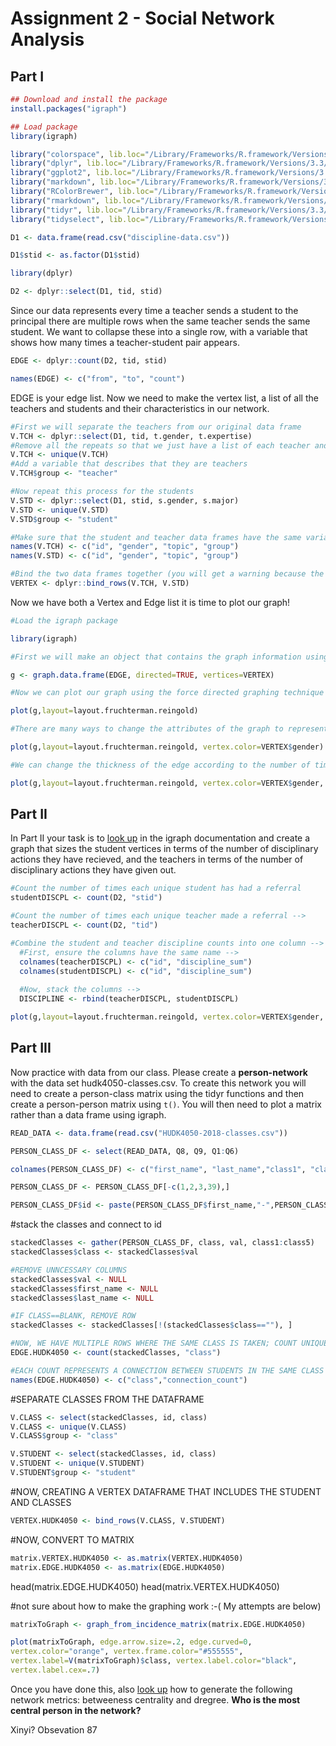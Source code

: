 # Assignment 2 - Social Network Analysis

## Part I
<!-- Start by installing the "igraph" package. Once you have installed igraph, load the package. -->


```r
## Download and install the package
install.packages("igraph")

## Load package
library(igraph)
```


<!-- OTHER LIBRARIES -->

```r
library("colorspace", lib.loc="/Library/Frameworks/R.framework/Versions/3.3/Resources/library")
library("dplyr", lib.loc="/Library/Frameworks/R.framework/Versions/3.3/Resources/library")
library("ggplot2", lib.loc="/Library/Frameworks/R.framework/Versions/3.3/Resources/library")
library("markdown", lib.loc="/Library/Frameworks/R.framework/Versions/3.3/Resources/library")
library("RColorBrewer", lib.loc="/Library/Frameworks/R.framework/Versions/3.3/Resources/library")
library("rmarkdown", lib.loc="/Library/Frameworks/R.framework/Versions/3.3/Resources/library")
library("tidyr", lib.loc="/Library/Frameworks/R.framework/Versions/3.3/Resources/library")
library("tidyselect", lib.loc="/Library/Frameworks/R.framework/Versions/3.3/Resources/library")
``` 

<!-- Now upload the data file "discipline-data.csv" as a data frame called "D1". Each row is a disciplinary action from a teacher to a student so the first line shows that teacher "E" sent student "21" to the principal. It also shows the gender of both the teacher and student and the student's main elective field of study ("major"") and the field that the teacher instructs in ("t.expertise"). -->

```r
D1 <- data.frame(read.csv("discipline-data.csv"))
```

<!-- Before you proceed, you will need to change the data type of the student id variable. Since it is a number R will automatically think it is an integer and code it as such (look at the list of variables by clicking on the data frame arrow in the Data pane. Here you will see the letters "int"" next to the stid variable, that stands for integer). However, in this case we are treating the variable as a category, there is no numeric meaning in the variable. So we need to change the format to be a category, what R calls a "factor". We can do this with the following code: -->

```r
D1$stid <- as.factor(D1$stid)
```

<!-- igraph requires data to be in a particular structure. There are several structures that it can use but we will be using a combination of an "edge list" and a "vertex list". As you might imagine the edge list contains a list of all the relationships between students and teachers and any characteristics of those edges that we might be interested in. There are two essential variables in the edge list a "from" variable and a "to" variable that descibe the relationships between vertices (a disciplinary action is given "from" and teacher "to" a student). While the vertix list contains all the characteristics of those vertices, in our case gender and major. -->

<!-- So let's convert our data into an edge list! -->

<!-- First we will isolate the variables that are of interest: tid and stid -->

```r
library(dplyr)

D2 <- dplyr::select(D1, tid, stid)
```

Since our data represents every time a teacher sends a student to the principal there are multiple rows when the same teacher sends the same student. We want to collapse these into a single row, with a variable that shows how many times a teacher-student pair appears.

```r

EDGE <- dplyr::count(D2, tid, stid)

names(EDGE) <- c("from", "to", "count")

```

EDGE is your edge list. Now we need to make the vertex list, a list of all the teachers and students and their characteristics in our network.

```r

#First we will separate the teachers from our original data frame
V.TCH <- dplyr::select(D1, tid, t.gender, t.expertise)
#Remove all the repeats so that we just have a list of each teacher and their characteristics
V.TCH <- unique(V.TCH)
#Add a variable that describes that they are teachers
V.TCH$group <- "teacher"

#Now repeat this process for the students
V.STD <- dplyr::select(D1, stid, s.gender, s.major)
V.STD <- unique(V.STD)
V.STD$group <- "student"

#Make sure that the student and teacher data frames have the same variables names
names(V.TCH) <- c("id", "gender", "topic", "group")
names(V.STD) <- c("id", "gender", "topic", "group")

#Bind the two data frames together (you will get a warning because the teacher data frame has 5 types of id (A,B,C,D,E) and the student has 25 (1-30), this isn't a problem)
VERTEX <- dplyr::bind_rows(V.TCH, V.STD)

```

Now we have both a Vertex and Edge list it is time to plot our graph!

```r
#Load the igraph package

library(igraph)

#First we will make an object that contains the graph information using our two dataframes EDGE and VERTEX. Notice that we have made "directed = TRUE" - our graph is directed since discipline is being given from a teacher to a student.

g <- graph.data.frame(EDGE, directed=TRUE, vertices=VERTEX)

#Now we can plot our graph using the force directed graphing technique - our old friend Fruchertman-Reingold!

plot(g,layout=layout.fruchterman.reingold)

#There are many ways to change the attributes of the graph to represent different characteristics of the newtork. For example, we can color the nodes according to gender.

plot(g,layout=layout.fruchterman.reingold, vertex.color=VERTEX$gender)

#We can change the thickness of the edge according to the number of times a particular teacher has sent a particular student to the principal.

plot(g,layout=layout.fruchterman.reingold, vertex.color=VERTEX$gender, edge.width=EDGE$count)
````

## Part II

In Part II your task is to [look up](http://igraph.org/r/) in the igraph documentation and create a graph that sizes the student vertices in terms of the number of disciplinary actions they have recieved, and the teachers in terms of the number of disciplinary actions they have given out.


```r
#Count the number of times each unique student has had a referral
studentDISCPL <- count(D2, "stid")

#Count the number of times each unique teacher made a referral -->
teacherDISCPL <- count(D2, "tid")

#Combine the student and teacher discipline counts into one column -->
  #First, ensure the columns have the same name -->
  colnames(teacherDISCPL) <- c("id", "discipline_sum")
  colnames(studentDISCPL) <- c("id", "discipline_sum")
  
  #Now, stack the columns -->
  DISCIPLINE <- rbind(teacherDISCPL, studentDISCPL)
```
  
<!-- NOW THAT THE DISCIPLINE COUNTS PER PERSON ARE SAVED, WE CAN PASS THIS TO VERTEX.SIZE -->
<!-- (I am mltiplying by 2 because the dots were too small the first time) -->

```r
plot(g,layout=layout.fruchterman.reingold, vertex.color=VERTEX$gender, vertex.size=2*DISCIPLINE$discipline_sum, edge.width=EDGE$count )

```

## Part III

Now practice with data from our class. Please create a **person-network** with the data set hudk4050-classes.csv. To create this network you will need to create a person-class matrix using the tidyr functions and then create a person-person matrix using `t()`. You will then need to plot a matrix rather than a data frame using igraph.

<!-- FIRST, CREATE THE "PERSON_CLASS" DATAFRAME FROM THE CSV FILE -->
<!-- THIS WILL BE CONVERTED INTO A MATRIX AT THE END USING "as.matrix" -->
```r
READ_DATA <- data.frame(read.csv("HUDK4050-2018-classes.csv"))
```


<!-- NOW, ISOLATE THE VARIABLES OF INTEREST: STUDENT (Q8 & Q9) AND CLASS (Q1-Q6) -->
```r
PERSON_CLASS_DF <- select(READ_DATA, Q8, Q9, Q1:Q6)
```


<!-- RENAME THE COLUMNS -->
```r
colnames(PERSON_CLASS_DF) <- c("first_name", "last_name","class1", "class2", "class3", "class4", "class5")
```

<!-- REMOVE THE UNNECESSARY ROWS -->
<!-- I just noticed that Stephanie Yang reported twice, so I removed her first entry -->
<!-- Also, removed the blank from row 39 -->
```r
PERSON_CLASS_DF <- PERSON_CLASS_DF[-c(1,2,3,39),]
```

<!-- WE WANT TO SEE HOW MANY TIMES A PARTICULAR CLASS IS SELECTED -->
<!-- FIRST, WE'LL CREATE A STUDENT ID -->
```r
PERSON_CLASS_DF$id <- paste(PERSON_CLASS_DF$first_name,"-",PERSON_CLASS_DF$last_name)
```

#stack the classes and connect to id
```r
stackedClasses <- gather(PERSON_CLASS_DF, class, val, class1:class5)
stackedClasses$class <- stackedClasses$val

#REMOVE UNNCESSARY COLUMNS
stackedClasses$val <- NULL
stackedClasses$first_name <- NULL
stackedClasses$last_name <- NULL
```

```r
#IF CLASS==BLANK, REMOVE ROW
stackedClasses <- stackedClasses[!(stackedClasses$class==""), ]
```


```r
#NOW, WE HAVE MULTIPLE ROWS WHERE THE SAME CLASS IS TAKEN; COUNT UNIQUE CLASS OCCURENCES
EDGE.HUDK4050 <- count(stackedClasses, "class")

#EACH COUNT REPRESENTS A CONNECTION BETWEEN STUDENTS IN THE SAME CLASS
names(EDGE.HUDK4050) <- c("class","connection_count")
```


#SEPARATE CLASSES FROM THE DATAFRAME
```r
V.CLASS <- select(stackedClasses, id, class)
V.CLASS <- unique(V.CLASS)
V.CLASS$group <- "class"

V.STUDENT <- select(stackedClasses, id, class)
V.STUDENT <- unique(V.STUDENT)
V.STUDENT$group <- "student"
```

#NOW, CREATING A VERTEX DATAFRAME THAT INCLUDES THE STUDENT AND CLASSES
```r
VERTEX.HUDK4050 <- bind_rows(V.CLASS, V.STUDENT)
```


#NOW, CONVERT TO MATRIX
```r
matrix.VERTEX.HUDK4050 <- as.matrix(VERTEX.HUDK4050)
matrix.EDGE.HUDK4050 <- as.matrix(EDGE.HUDK4050)
```

<!-- referencing graphing tips here: http://www.kateto.net/wp-content/uploads/2016/01/NetSciX_2016_Workshop.pdf -->

head(matrix.EDGE.HUDK4050)
head(matrix.VERTEX.HUDK4050)

#not sure about how to make the graphing work :-( My attempts are below)

<!-- matrixToGraph <- graph_from_adjacency_matrix(matrix.EDGE.HUDK4050, mode="directed", weighted = TRUE) -->
```r
matrixToGraph <- graph_from_incidence_matrix(matrix.EDGE.HUDK4050)

plot(matrixToGraph, edge.arrow.size=.2, edge.curved=0,
vertex.color="orange", vertex.frame.color="#555555",
vertex.label=V(matrixToGraph)$class, vertex.label.color="black",
vertex.label.cex=.7)
```


<!-- table(V(matrixToGraph)$class) -->



Once you have done this, also [look up](http://igraph.org/r/) how to generate the following network metrics: betweeness centrality and dregree. **Who is the most central person in the network?**

Xinyi? Obsevation 87
